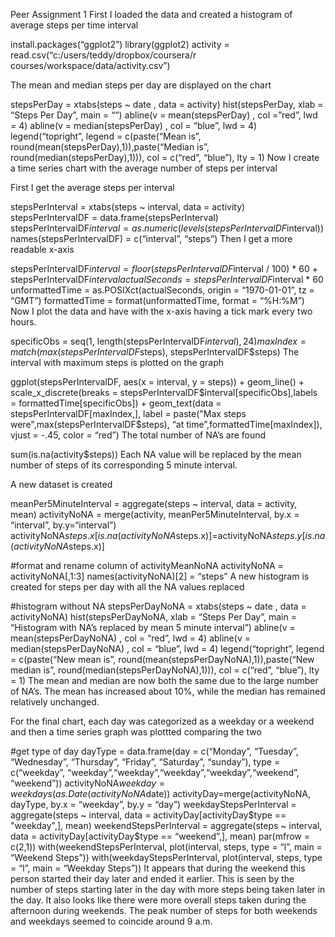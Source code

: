Peer Assignment 1
First I loaded the data and created a histogram of average steps per time interval

install.packages("ggplot2")
library(ggplot2)
activity = read.csv("c:/users/teddy/dropbox/coursera/r courses/workspace/data/activity.csv")

The mean and median steps per day are displayed on the chart

stepsPerDay = xtabs(steps ~ date , data = activity)
hist(stepsPerDay, xlab = "Steps Per Day", main = "")
abline(v = mean(stepsPerDay) , col = "red", lwd = 4)
abline(v = median(stepsPerDay) , col = "blue", lwd = 4)
legend("topright", legend = c(paste("Mean is", round(mean(stepsPerDay),1)),paste("Median is ", round(median(stepsPerDay),1))), col = c("red", "blue"), lty = 1)
Now I create a time series chart with the average number of steps per interval

First I get the average steps per interval

stepsPerInterval = xtabs(steps ~ interval, data = activity)
stepsPerIntervalDF = data.frame(stepsPerInterval)
stepsPerIntervalDF$interval = as.numeric(levels(stepsPerIntervalDF$interval))
names(stepsPerIntervalDF) = c("interval", "steps")
Then I get a more readable x-axis

stepsPerIntervalDF$interval = floor(stepsPerIntervalDF$interval / 100) * 60 + stepsPerIntervalDF$interval %% 100
actualSeconds = stepsPerIntervalDF$interval * 60
unformattedTime = as.POSIXct(actualSeconds, origin = "1970-01-01", tz = "GMT")
formattedTime = format(unformattedTime, format = "%H:%M")
Now I plot the data and have with the x-axis having a tick mark every two hours.

specificObs = seq(1, length(stepsPerIntervalDF$interval), 24)
maxIndex = match(max(stepsPerIntervalDF$steps), stepsPerIntervalDF$steps)
The interval with maximum steps is plotted on the graph

ggplot(stepsPerIntervalDF, aes(x = interval, y = steps)) + geom_line() + scale_x_discrete(breaks = stepsPerIntervalDF$interval[specificObs],labels = formattedTime[specificObs]) + geom_text(data = stepsPerIntervalDF[maxIndex,], label = paste("Max steps were",max(stepsPerIntervalDF$steps), "at time",formattedTime[maxIndex]), vjust = -.45, color = "red")
The total number of NA's are found

sum(is.na(activity$steps))
Each NA value will be replaced by the mean number of steps of its corresponding 5 minute interval.

A new dataset is created

meanPer5MinuteInterval = aggregate(steps ~ interval, data = activity, mean)
activityNoNA = merge(activity, meanPer5MinuteInterval, by.x = "interval", by.y="interval")
activityNoNA$steps.x[is.na(activityNoNA$steps.x)]=activityNoNA$steps.y[is.na(activityNoNA$steps.x)]

#format and rename column of activityMeanNoNA
activityNoNA = activityNoNA[,1:3]
names(activityNoNA)[2] = "steps"
A new histogram is created for steps per day with all the NA values replaced

#histogram without NA
stepsPerDayNoNA = xtabs(steps ~ date , data = activityNoNA)
hist(stepsPerDayNoNA, xlab = "Steps Per Day", main = "Histogram with NA's replaced by mean 5 minute interval")
abline(v = mean(stepsPerDayNoNA) , col = "red", lwd = 4)
abline(v = median(stepsPerDayNoNA) , col = "blue", lwd = 4)
legend("topright", legend = c(paste("New mean is", round(mean(stepsPerDayNoNA),1)),paste("New median is ", round(median(stepsPerDayNoNA),1))), col = c("red", "blue"), lty = 1)
The mean and median are now both the same due to the large number of NA's. The mean has increased about 10%, while the median has remained relatively unchanged.

For the final chart, each day was categorized as a weekday or a weekend and then a time series graph was plottted comparing the two

#get type of day
dayType = data.frame(day = c("Monday", "Tuesday", "Wednesday", "Thursday", "Friday", "Saturday", "sunday"), type = c("weekday", "weekday","weekday","weekday","weekday","weekend", "weekend"))
activityNoNA$weekday = weekdays(as.Date(activityNoNA$date))
activityDay=merge(activityNoNA, dayType, by.x = "weekday", by.y = "day")
weekdayStepsPerInterval = aggregate(steps ~ interval, data = activityDay[activityDay$type == "weekday",], mean)
weekendStepsPerInterval = aggregate(steps ~ interval, data = activityDay[activityDay$type == "weekend",], mean)
par(mfrow = c(2,1))
with(weekendStepsPerInterval, plot(interval, steps, type = "l", main = "Weekend Steps"))
with(weekdayStepsPerInterval, plot(interval, steps, type = "l", main = "Weekday Steps"))
It appears that during the weekend this person started their day later and ended it earlier. This is seen by the number of steps starting later in the day with more steps being taken later in the day. It also looks like there were more overall steps taken during the afternoon during weekends. The peak number of steps for both weekends and weekdays seemed to coincide around 9 a.m.
